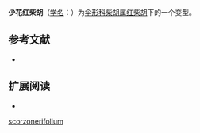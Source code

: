 {{NoteTA|G1=LS}}
{{Infraspeciesbox
| image = 
| image_caption = 
| status = 
| status_system = 
| genus = Bupleurum
| species link = 红柴胡
| species = scorzonerifolium
| name = 少花红柴胡 
| forma = pauciflorum
| authority = Shan & Y. Li
| synonyms = 
|}}

'''少花红柴胡'''（[[学名|学名]]：{{lang|la|'''''Bupleurum scorzonerifolium'' f. ''pauciflorum'''''}}）为[[伞形科|伞形科]][[柴胡属|柴胡属]][[红柴胡|红柴胡]]下的一个变型。

== 参考文献 ==
{{refbegin}}
* {{CPNI| zh=少花红柴胡 | id=014-20336 | binomial=Bupleurum scorzonerifolium | authority=Shan & Y. Li | form=pauciflorum | accessdate=2013-01-17}}
{{refend}}

== 扩展阅读 ==
{{refbegin}}
* {{wikispecies-inline|Bupleurum scorzonerifolium f. pauciflorum|少花红柴胡}}
{{refend}}
{{Taxonbar|from=Q11037051}}

[[Category:柴胡属|scorzonerifolium]]


{{plant-stub}}